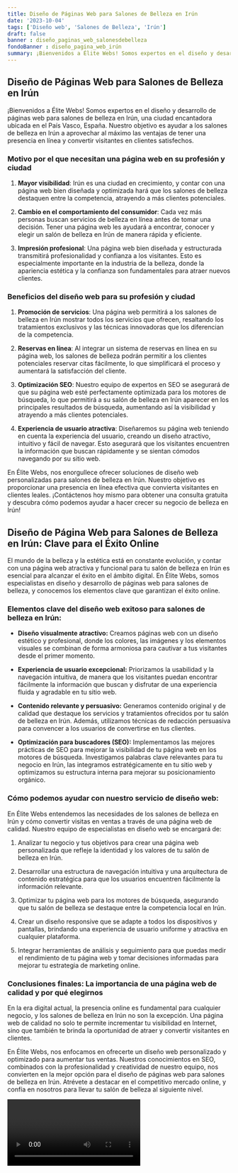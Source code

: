 ```yaml
---
title: Diseño de Páginas Web para Salones de Belleza en Irún
date: '2023-10-04'
tags: ['Diseño web', 'Salones de Belleza', 'Irún']
draft: false
banner : diseño_paginas_web_salonesdebelleza
fondoBanner : diseño_pagina_web_irún
summary: ¡Bienvenidos a Élite Webs! Somos expertos en el diseño y desarrollo de páginas web para salones de belleza en Irún, una ciudad encantadora ubicada en el País Vasco, España. Nuestro objetivo es ayudar a los salones de belleza en Irún a aprovechar al máximo las ventajas de tener una presencia en línea y convertir visitantes en clientes satisfechos.
---
```


## Diseño de Páginas Web para Salones de Belleza en Irún

¡Bienvenidos a Élite Webs! Somos expertos en el diseño y desarrollo de páginas web para salones de belleza en Irún, una ciudad encantadora ubicada en el País Vasco, España. Nuestro objetivo es ayudar a los salones de belleza en Irún a aprovechar al máximo las ventajas de tener una presencia en línea y convertir visitantes en clientes satisfechos.

### Motivo por el que necesitan una página web en su profesión y ciudad

1. **Mayor visibilidad**: Irún es una ciudad en crecimiento, y contar con una página web bien diseñada y optimizada hará que los salones de belleza destaquen entre la competencia, atrayendo a más clientes potenciales.

2. **Cambio en el comportamiento del consumidor**: Cada vez más personas buscan servicios de belleza en línea antes de tomar una decisión. Tener una página web les ayudará a encontrar, conocer y elegir un salón de belleza en Irún de manera rápida y eficiente.

3. **Impresión profesional**: Una página web bien diseñada y estructurada transmitirá profesionalidad y confianza a los visitantes. Esto es especialmente importante en la industria de la belleza, donde la apariencia estética y la confianza son fundamentales para atraer nuevos clientes.

### Beneficios del diseño web para su profesión y ciudad

1. **Promoción de servicios**: Una página web permitirá a los salones de belleza en Irún mostrar todos los servicios que ofrecen, resaltando los tratamientos exclusivos y las técnicas innovadoras que los diferencian de la competencia.

2. **Reservas en línea**: Al integrar un sistema de reservas en línea en su página web, los salones de belleza podrán permitir a los clientes potenciales reservar citas fácilmente, lo que simplificará el proceso y aumentará la satisfacción del cliente.

3. **Optimización SEO**: Nuestro equipo de expertos en SEO se asegurará de que su página web esté perfectamente optimizada para los motores de búsqueda, lo que permitirá a su salón de belleza en Irún aparecer en los principales resultados de búsqueda, aumentando así la visibilidad y atrayendo a más clientes potenciales.

4. **Experiencia de usuario atractiva**: Diseñaremos su página web teniendo en cuenta la experiencia del usuario, creando un diseño atractivo, intuitivo y fácil de navegar. Esto asegurará que los visitantes encuentren la información que buscan rápidamente y se sientan cómodos navegando por su sitio web.

En Élite Webs, nos enorgullece ofrecer soluciones de diseño web personalizadas para salones de belleza en Irún. Nuestro objetivo es proporcionar una presencia en línea efectiva que convierta visitantes en clientes leales. ¡Contáctenos hoy mismo para obtener una consulta gratuita y descubra cómo podemos ayudar a hacer crecer su negocio de belleza en Irún!

<GifSeo />

<Cta />

## Diseño de Página Web para Salones de Belleza en Irún: Clave para el Éxito Online

El mundo de la belleza y la estética está en constante evolución, y contar con una página web atractiva y funcional para tu salón de belleza en Irún es esencial para alcanzar el éxito en el ámbito digital. En Élite Webs, somos especialistas en diseño y desarrollo de páginas web para salones de belleza, y conocemos los elementos clave que garantizan el éxito online. 

### Elementos clave del diseño web exitoso para salones de belleza en Irún:

- **Diseño visualmente atractivo:** Creamos páginas web con un diseño estético y profesional, donde los colores, las imágenes y los elementos visuales se combinan de forma armoniosa para cautivar a tus visitantes desde el primer momento.

- **Experiencia de usuario excepcional:** Priorizamos la usabilidad y la navegación intuitiva, de manera que los visitantes puedan encontrar fácilmente la información que buscan y disfrutar de una experiencia fluida y agradable en tu sitio web.

- **Contenido relevante y persuasivo:** Generamos contenido original y de calidad que destaque los servicios y tratamientos ofrecidos por tu salón de belleza en Irún. Además, utilizamos técnicas de redacción persuasiva para convencer a los usuarios de convertirse en tus clientes.

- **Optimización para buscadores (SEO):** Implementamos las mejores prácticas de SEO para mejorar la visibilidad de tu página web en los motores de búsqueda. Investigamos palabras clave relevantes para tu negocio en Irún, las integramos estratégicamente en tu sitio web y optimizamos su estructura interna para mejorar su posicionamiento orgánico.

### Cómo podemos ayudar con nuestro servicio de diseño web:

En Élite Webs entendemos las necesidades de los salones de belleza en Irún y cómo convertir visitas en ventas a través de una página web de calidad. Nuestro equipo de especialistas en diseño web se encargará de:

1. Analizar tu negocio y tus objetivos para crear una página web personalizada que refleje la identidad y los valores de tu salón de belleza en Irún.

2. Desarrollar una estructura de navegación intuitiva y una arquitectura de contenido estratégica para que los usuarios encuentren fácilmente la información relevante.

3. Optimizar tu página web para los motores de búsqueda, asegurando que tu salón de belleza se destaque entre la competencia local en Irún.

4. Crear un diseño responsive que se adapte a todos los dispositivos y pantallas, brindando una experiencia de usuario uniforme y atractiva en cualquier plataforma.

5. Integrar herramientas de análisis y seguimiento para que puedas medir el rendimiento de tu página web y tomar decisiones informadas para mejorar tu estrategia de marketing online.

### Conclusiones finales: La importancia de una página web de calidad y por qué elegirnos

En la era digital actual, la presencia online es fundamental para cualquier negocio, y los salones de belleza en Irún no son la excepción. Una página web de calidad no solo te permite incrementar tu visibilidad en Internet, sino que también te brinda la oportunidad de atraer y convertir visitantes en clientes. 

En Élite Webs, nos enfocamos en ofrecerte un diseño web personalizado y optimizado para aumentar tus ventas. Nuestros conocimientos en SEO, combinados con la profesionalidad y creatividad de nuestro equipo, nos convierten en la mejor opción para el diseño de páginas web para salones de belleza en Irún. Atrévete a destacar en el competitivo mercado online, y confía en nosotros para llevar tu salón de belleza al siguiente nivel.

<Video />

<CtaBot job='Salones de Belleza' city='Irún'/>

<Gmaps query='Irún+españa+maps' />